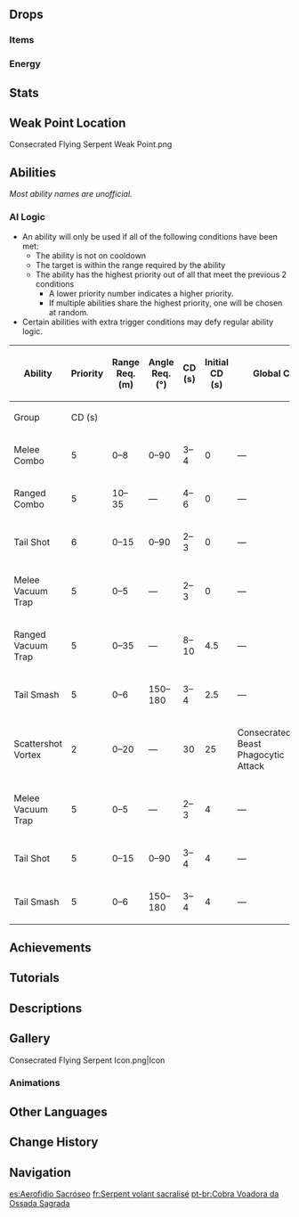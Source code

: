 {{Enemy Infobox
|image    = Enemy Consecrated Flying Serpent.png
|dmgtype  = Anemo
|weakpoint = yes
|family   = Mystical Beasts
|group    = Consecrated Beasts
|type     = Elite Enemies
}}
{{Enemy Intro}}

==Drops==
===Items===
{{Drops Table|type=Consecrated Beast}}

===Energy===
{{Energy Drops
|type  = Anemo
|hp1   = 66
|p1    = 2
|hp2   = 33
|p2    = 2
|hp3   = 0
|p3    = 2
}}

==Stats==
{{Enemy Stats
|res2         = Phagocytic Form
|resglobal2   = 40%
|anemo_res2   = 70%

|hp_ratio     = 7
|hp_type      = 2
|atk_ratio    = 6
|atk_type     = 2
}}

==Weak Point Location==
<gallery>
Consecrated Flying Serpent Weak Point.png
</gallery>

==Abilities==
''Most ability names are unofficial.''
{{Enemy Attacks
|name_1      = Phagocytic Form
|desc_1      = Enters Phagocytic Form immediately when in combat, increasing its Anemo RES by '''60%''' and all other RES by '''30%'''.

|name_2      = Melee Combo
|desc_2      = Performs a 3-part combo that deals '''50% ATK''', '''70% ATK''', '''90% ATK''' as {{Color|Anemo DMG}}.

|name_3      = Ranged Combo
|desc_3      = Fires waves of 1, 2, and 3 projectiles at the player, each dealing '''60% ATK''' as {{Color|Anemo DMG}}.

|name_4      = Tail Shot
|desc_4      = Fires a spinning disc at the player with its tail that deals '''50% ATK''' as {{Color|Anemo DMG}} on hit.

|name_5      = Melee Vacuum Trap
|desc_5      = Summons a [[Vacuum Field]] at the player's location that continuously pulls them towards the center and deals '''10% ATK''' as {{Color|Anemo DMG}} every 0.5s, before lunging forward at the player, dealing '''70% ATK''' as {{Color|Anemo DMG}}.

|name_6      = Ranged Vacuum Trap
|desc_6      = Summons a [[Vacuum Field]] at the player's location that continuously pulls them towards the center and deals '''10% ATK''' as {{Color|Anemo DMG}} every 0.5s, before teleporting to the field's location, dealing '''90% ATK''' as {{Color|Anemo DMG}}.

|name_7      = Tail Smash
|desc_7      = If the player is behind the Consecrated Flying Serpent, flips around and smashes its tail down, dealing '''70% ATK''' as {{Color|Anemo DMG}}.

|name_8      = Scattershot Vortex
|desc_8      = Conjures a large orb that slowly travels towards the player and explodes, dealing '''100% ATK''' as {{Color|Anemo DMG}}.
* During this attack, the Consecrated Flying Serpent will temporarily exit '''Phagocytic Form''' and spawn a Phagocytic Energy Block that lasts for '''6''' seconds.
** The Phagocytic Energy Block can be destroyed using a single {{Anemo}} attack or 6 non-Anemo elemental attacks.
** If destroyed, the active character will obtain a status that lasts for 10 seconds:
*** While the status is active, all party members will lose '''2%''' of their Max [[HP]] every second.
*** The next time a [[Normal Attack|Normal]]/[[Charged Attack|Charged]]/[[Plunging Attack|Plunging]] Attack, [[Elemental Skill]] or [[Elemental Burst]] hits the Consecrated Flying Serpent, the status is consumed and it will lose '''15%''' of its Max HP and become paralyzed.
*** If the status expires after 10 seconds, the Consecrated Flying Serpent will re-enter '''Phagocytic Form'''.
** If not destroyed in time, the Consecrated Flying Serpent will reabsorb the Phagocytic Energy Block and re-enter '''Phagocytic Form'''.
|file_8      = Consecrated Flying Serpent Phagocytic Vortex
|file_8_2    = Consecrated Flying Serpent Phagocytic Vortex 2
|caption_8_2 = Paralyzed

|name_9      = Freeze Resistance
|desc_9      = The Consecrated Flying Serpent possesses '''50%''' [[Freeze Resistance]] at all times, decreasing the effectiveness of the [[Frozen]] Elemental Reaction.
}}

===AI Logic===
{{See also|Cooldown#Enemy Cooldowns}}
* An ability will only be used if all of the following conditions have been met:
** The ability is not on cooldown
** The target is within the range required by the ability
** The ability has the highest priority out of all that meet the previous 2 conditions
*** A lower priority number indicates a higher priority.
*** If multiple abilities share the highest priority, one will be chosen at random.
* Certain abilities with extra trigger conditions may defy regular ability logic.
{| class="wikitable"
! rowspan="2" | Ability !! rowspan="2" | Priority !! rowspan="2" | Range Req. (m) !! rowspan="2" | Angle Req. (°) !! rowspan="2" style="width:80px" | CD (s) !! rowspan="2" | Initial CD (s) !! colspan="2" | Global CD !! rowspan="2" | Action Interval (s) !! rowspan="2" | State Req.
|-
! Group !! CD (s)
|-
| Melee Combo || 5 || 0–8 || 0–90 || 3–4 || 0 || colspan="2" | &mdash; || rowspan="10" | 0 || Phagocytic Form
|-
| Ranged Combo || 5 || 10–35 || &mdash; || 4–6 || 0 || colspan="2" | &mdash; || Phagocytic Form
|-
| Tail Shot || 6 || 0–15 || 0–90 || 2–3 || 0 || colspan="2" | &mdash; || Phagocytic Form
|-
| Melee Vacuum Trap || 5 || 0–5 || &mdash; || 2–3 || 0 || colspan="2" | &mdash; || Phagocytic Form
|-
| Ranged Vacuum Trap || 5 || 0–35 || &mdash; || 8–10 || 4.5 || colspan="2" | &mdash; || Phagocytic Form
|-
| Tail Smash || 5 || 0–6 || 150–180 || 3–4 || 2.5 || colspan="2" | &mdash; || Phagocytic Form
|-
| Scattershot Vortex || 2 || 0–20 || &mdash; || 30 || 25 || Consecrated Beast Phagocytic Attack || 15 || Phagocytic Form
|-
| Melee Vacuum Trap || 5 || 0–5 || &mdash; || 2–3 || 4 || colspan="2" | &mdash; || Non-Phagocytic Form
|-
| Tail Shot || 5 || 0–15 || 0–90 || 3–4 || 4 || colspan="2" | &mdash; || Non-Phagocytic Form
|-
| Tail Smash || 5 || 0–6 || 150–180 || 3–4 || 4 || colspan="2" | &mdash; || Non-Phagocytic Form
|}

==Achievements==
{{Achievement Topic Table|topic=Consecrated Flying Serpent}}

==Tutorials==
{{Tutorial|Consecrated Flying Serpent}}

==Descriptions==
{{Description|A reptile that has mutated after feeding from greater lifeforms.<br>Though now imbued with the power of elemental manipulation, the Consecrated Beasts themselves still cannot fully digest the pieces of flesh they devoured from the immortal carcasses that they ate. Instead, the pieces slowly fused with the beasts themselves, weaving a bony shell over their body, one that shares a similar composition to a [[Crystal Marrow|certain type of smelting material from Inazuma]].|[[Archive]]}}

==Gallery==
<gallery>
Consecrated Flying Serpent Icon.png|Icon
</gallery>

===Animations===
{{Preview
|file1    = Consecrated Flying Serpent Scavenge
|caption1 = Scavenging
}}

==Other Languages==
{{Other Languages
|en      = Consecrated Flying Serpent
|zhs     = 圣骸飞蛇
|zhs_rm  = Shènghái Fēishé
|zht     = 聖骸飛蛇
|zht_rm  = Shènghái Fēishé
|zh_tl   = {{Lex|Consecrated|zh}} Flying Snake
|ja      = 聖骸トビヘビ
|ja_rm   = Seigai Tobihebi
|ja_tl   = {{Lex|Consecrated|ja}} Flying Snake
|ko      = 성해 날뱀
|ko_tl   = {{Lex|Consecrated|ko}} Flying Snake
|es      = Aerofidio Sacróseo
|es_tl   = Sacred Aeroserpent
|es_note = {{es|Aerofidio}} is an adjective form of a portmanteau of {{es|aero|aerial}} and ''ophidia'' (the taxonomic clade for snakes).
|fr      = Serpent volant sacralisé
|fr_tl   = {{Lex|Consecrated|fr}} Flying Serpent
|ru      = Священный летучий змей
|ru_tl   = {{Lex|Consecrated|ru}} Flying Serpent
|th      = Consecrated Flying Serpent
|vi      = Rắn Bay Thánh Hóa
|vi_tl   = 
|de      = Flugschlange der heiligen Knochen
|de_tl   = Flying Snake of Sacred Bones
|id      = Consecrated Flying Serpent
|pt      = Cobra Voadora da Ossada Sagrada
|pt_tl   = 
|tr      = Kutsanmış Uçan Yılan
|tr_tl   = Sacred Flying Snake
|it      = Serpente volante delle ossa sacre
|it_tl   = Flying Snake of the Sacred Bones
}}

==Change History==
{{Change History|3.4}}

==Navigation==
{{Enemy Navbox|Elite}}

[[es:Aerofidio Sacróseo]]
[[fr:Serpent volant sacralisé]]
[[pt-br:Cobra Voadora da Ossada Sagrada]]